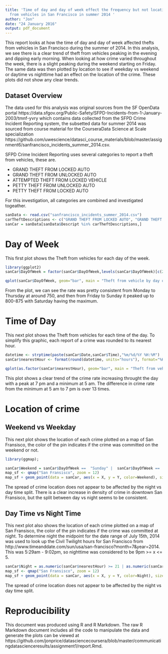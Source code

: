 ```yaml
---
title: 'Time of day and day of week effect the frequency but not location of theft
  from vehicles in San Francisco in summer 2014 '
author: "Jon"
date: "24 January 2016"
output: pdf_document
---
```


This report looks at how the time of day and day of week affected thefts from vehicles in San Francisco during the summer of 2014. In this analysis, we see there is a clear trend of theft from vehicles peaking in the evening and dipping early morning. When looking at how crime varied throughout the week, there is a slight peaking during the weekend starting on Friday. The same data was then plotted by location to see if weekday vs weekend or daytime vs nighttime had an effect on the location of the crime. These plots did not show any clear trends. 



## Dataset Overview

The data used for this analysis was original sources from the SF OpenData portal https://data.sfgov.org/Public-Safety/SFPD-Incidents-from-1-January-2003/tmnf-yvry which contains data collected from the SFPD Crime Incident Reporting system, the subsetted data for summer 2014 was sourced from course material for the CourseraData Science at Scale specialization https://github.com/uwescience/datasci_course_materials/blob/master/assignment6/sanfrancisco_incidents_summer_2014.csv.

SFPD Crime Incident Reporting uses several categories to report a theft from vehicles, these are. 

* GRAND THEFT FROM LOCKED AUTO
* GRAND THEFT FROM UNLOCKED AUTO
* ATTEMPTED THEFT FROM LOCKED VEHICLE
* PETTY THEFT FROM UNLOCKED AUTO
* PETTY THEFT FROM LOCKED AUTO

For this investigation, all categories are combined and investigated togeather.



```r
sanData <- read.csv("sanfrancisco_incidents_summer_2014.csv")
carTheftDescriptions <- c("GRAND THEFT FROM LOCKED AUTO", "GRAND THEFT FROM UNLOCKED AUTO", "ATTEMPTED THEFT FROM LOCKED VEHICLE", "PETTY THEFT FROM UNLOCKED AUTO","PETTY THEFT FROM LOCKED AUTO")
sanCar = sanData[sanData$Descript %in% carTheftDescriptions,]

```


# Day of Week

This first plot shows the Theft from vehicles for each day of the week.  

```r

library(ggplot2)
sanCar$DayOfWeek = factor(sanCar$DayOfWeek,levels(sanCar$DayOfWeek)[c(2,6,7,5,1,3,4)])

qplot(sanCar$DayOfWeek, geom="bar", main = "Theft from vehicle by day of week", xlab = "Day of week")

```

From the plot, we can see the rate was pretty consistent from Monday to Thursday at around 750, and then from Friday to Sunday it peaked up to 800-875 with Saturday having the maximum. 



# Time of Day

This next plot shows the Theft from vehicles for each time of the day. To simplify this graphic, each report of a crime was rounded to its nearest hour. 

```r

datetime <- strptime(paste(sanCar$Date,sanCar$Time),"%m/%d/%Y %H:%M")
sanCar$nearestHour <- format(round(datetime, units="hours"), format="%H")

qplot(as.factor(sanCar$nearestHour), geom="bar", main = "Theft from vehicle by time of day", xlab = "Time of day")

```


This plot shows a clear trend of the crime rate increasing throught the day with a peak at 7 pm and a minimum at 5 am. The difference in crime rate from the minimum  at 5 am to 7 pm is over 13 times.


# Location of crime

## Weekend vs Weekday

This next plot shows the location of each crime plotted on a map of San Fransisco, the color of the pin indicates if the crime was committed on the weekend or not. 

```r

library(ggmap); 

sanCar$Weekend = sanCar$DayOfWeek ==  "Sunday" |  sanCar$DayOfWeek ==  "Saturday" 
map_sf <- qmap("San Fransisco", zoom = 12)
map_sf + geom_point(data = sanCar, aes(x = X, y = Y, color=Weekend), size=1, alpha=1) +  scale_color_brewer(palette="Set1")  + ggtitle("Location of crime")

```

The spread of crime location does not appear to be affected by the night vs day time split. There is a clear increase in density of crime in downtown San Fransisco, but the split between day vs night seems to be consistent. 

## Day Time vs Night Time

This next plot also shows the location of each crime plotted on a map of San Fransisco, the color of the pin indicates if the crime was committed at night. To determine night the midpoint for the date range of July 15th, 2014 was used to look up the Civil Twilight hours for San Francisco from http://www.timeanddate.com/sun/usa/san-francisco?month=7&year=2014. This was 5:29am - 9:02pm, so nighttime was considered to be 9pm >= x <= 5.


```r

sanCar$Night = as.numeric(sanCar$nearestHour) >= 21 | as.numeric(sanCar$nearestHour) <= 5
map_sf <- qmap("San Fransisco", zoom = 12)
map_sf + geom_point(data = sanCar, aes(x = X, y = Y, color=Night), size=1, alpha=1, ) +  scale_color_brewer(palette="Set1") + ggtitle("Location of crime")

```

The spread of crime location does not appear to be affected by the night vs day time split.




# Reproducibility

This document was produced using R and R Markdown. The raw R Markdown document includes all the code to manipulate the data and generate the plots can be viewed at https://github.com/jonprice/datasciencecoursera/blob/master/communicatingdatascienceresults/assignment1/report.Rmd. 